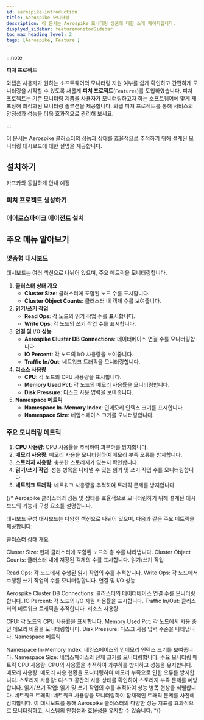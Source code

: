```yaml
---
id: aerospike-introduction
title: Aerospike 모니터링
description: 이 문서는 Aerospike 모니터링 상품에 대한 소개 페이지입니다.
displyed_sidebar: featuremonitorSidebar
toc_max_heading_level: 2
tags: [Aerospike, Feature ]
---
```



:::note

**피쳐 프로젝트**<ScrollToLink anchor='feature-project' />

와탭은 사용자가 원하는 소프트웨어의 모니터링 지원 여부를 쉽게 확인하고 간편하게 모니터링을 시작할 수 있도록 새롭게 **피쳐 프로젝트**(<code class='Features'>Features</code>)를 도입하였습니다. 피쳐 프로젝트는 기존 모니터링 제품을 사용자가 모니터링하고자 하는 소프트웨어에 맞게 재포장해 최적화된 모니터링 솔루션을 제공합니다. 와탭 피쳐 프로젝트를 통해 서비스의 안정성과 성능을 더욱 효과적으로 관리해 보세요. 

:::

이 문서는 Aerospike 클러스터의 성능과 상태를 효율적으로 추적하기 위해 설계된 모니터링 대시보드에 대한 설명을 제공합니다.

## 설치하기 

카프카와 동일하게 안내 예정 

### 피쳐 프로젝트 생성하기 

### 에어로스파이크 에이전트 설치

## 주요 메뉴 알아보기 

### 맞춤형 대시보드 

대시보드는 여러 섹션으로 나뉘어 있으며, 주요 메트릭을 모니터링합니다.

1. **클러스터 상태 개요**
    - **Cluster Size**: 클러스터에 포함된 노드 수를 표시합니다.
    - **Cluster Object Counts**: 클러스터 내 객체 수를 보여줍니다.
2. **읽기/쓰기 작업**
    - **Read Ops**: 각 노드의 읽기 작업 수를 표시합니다.
    - **Write Ops**: 각 노드의 쓰기 작업 수를 표시합니다.
3. **연결 및 I/O 성능**
    - **Aerospike Cluster DB Connections**: 데이터베이스 연결 수를 모니터링합니다.
    - **IO Percent**: 각 노드의 I/O 사용량을 보여줍니다.
    - **Traffic In/Out**: 네트워크 트래픽을 모니터링합니다.
4. **리소스 사용량**
    - **CPU**: 각 노드의 CPU 사용량을 표시합니다.
    - **Memory Used Pct**: 각 노드의 메모리 사용률을 모니터링합니다.
    - **Disk Pressure**: 디스크 사용 압력을 보여줍니다.
5. **Namespace 메트릭**
    - **Namespace In-Memory Index**: 인메모리 인덱스 크기를 표시합니다.
    - **Namespace Size**: 네임스페이스 크기를 모니터링합니다.

### 주요 모니터링 메트릭

1. **CPU 사용량**: CPU 사용률을 추적하여 과부하를 방지합니다.
2. **메모리 사용량**: 메모리 사용을 모니터링하여 메모리 부족 오류를 방지합니다.
3. **스토리지 사용량**: 충분한 스토리지가 있는지 확인합니다.
4. **읽기/쓰기 작업**: 성능 병목을 나타낼 수 있는 읽기 및 쓰기 작업 수를 모니터링합니다.
5. **네트워크 트래픽**: 네트워크 사용량을 추적하여 트래픽 문제를 방지합니다.

{/* Aerospike 클러스터의 성능 및 상태를 효율적으로 모니터링하기 위해 설계된 대시보드의 기능과 구성 요소를 설명합니다.

대시보드 구성
대시보드는 다양한 섹션으로 나뉘어 있으며, 다음과 같은 주요 메트릭을 제공합니다:

클러스터 상태 개요

Cluster Size: 현재 클러스터에 포함된 노드의 총 수를 나타냅니다.
Cluster Object Counts: 클러스터 내에 저장된 객체의 수를 표시합니다.
읽기/쓰기 작업

Read Ops: 각 노드에서 수행된 읽기 작업의 수를 추적합니다.
Write Ops: 각 노드에서 수행된 쓰기 작업의 수를 모니터링합니다.
연결 및 I/O 성능

Aerospike Cluster DB Connections: 클러스터의 데이터베이스 연결 수를 모니터링합니다.
IO Percent: 각 노드의 I/O 자원 사용률을 표시합니다.
Traffic In/Out: 클러스터의 네트워크 트래픽을 추적합니다.
리소스 사용량

CPU: 각 노드의 CPU 사용률을 표시합니다.
Memory Used Pct: 각 노드에서 사용 중인 메모리 비율을 모니터링합니다.
Disk Pressure: 디스크 사용 압력 수준을 나타냅니다.
Namespace 메트릭

Namespace In-Memory Index: 네임스페이스의 인메모리 인덱스 크기를 보여줍니다.
Namespace Size: 네임스페이스의 전체 크기를 모니터링합니다.
주요 모니터링 메트릭
CPU 사용량: CPU의 사용률을 추적하여 과부하를 방지하고 성능을 유지합니다.
메모리 사용량: 메모리 사용 현황을 모니터링하여 메모리 부족으로 인한 오류를 방지합니다.
스토리지 사용량: 디스크 공간의 사용 상태를 확인하여 스토리지 부족 문제를 예방합니다.
읽기/쓰기 작업: 읽기 및 쓰기 작업의 수를 추적하여 성능 병목 현상을 식별합니다.
네트워크 트래픽: 네트워크 사용량을 모니터링하여 잠재적인 트래픽 문제를 사전에 감지합니다.
이 대시보드를 통해 Aerospike 클러스터의 다양한 성능 지표를 효과적으로 모니터링하고, 시스템의 안정성과 효율성을 유지할 수 있습니다. */}
